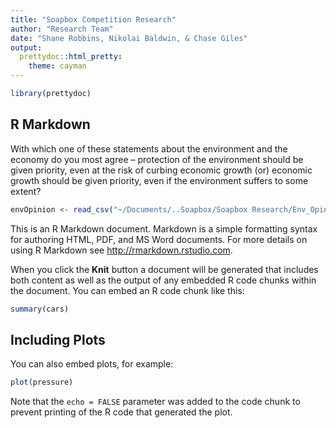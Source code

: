 ---
title: "Soapbox Competition Research"
author: "Research Team"
date: "Shane Robbins, Nikolai Baldwin, & Chase Giles"
output: 
  prettydoc::html_pretty:
    theme: cayman
---
  
  ```{r message=FALSE, warning=FALSE, echo=FALSE}
library(prettydoc)


```

## R Markdown

With which one of these statements about the environment and the economy do you most agree -- protection of the environment should be given priority, even at the risk of curbing economic growth (or) economic growth should be given priority, even if the environment suffers to some extent?

```{r}
envOpinion <- read_csv("~/Documents/..Soapbox/Soapbox Research/Env_Opinions_Gallup.csv")
```



This is an R Markdown document. Markdown is a simple formatting syntax for authoring HTML, PDF, and MS Word documents. For more details on using R Markdown see <http://rmarkdown.rstudio.com>.

When you click the **Knit** button a document will be generated that includes both content as well as the output of any embedded R code chunks within the document. You can embed an R code chunk like this:
  
  ```{r cars}
summary(cars)
```

## Including Plots

You can also embed plots, for example:
  
  ```{r pressure, echo=FALSE}
plot(pressure)
```

Note that the `echo = FALSE` parameter was added to the code chunk to prevent printing of the R code that generated the plot.